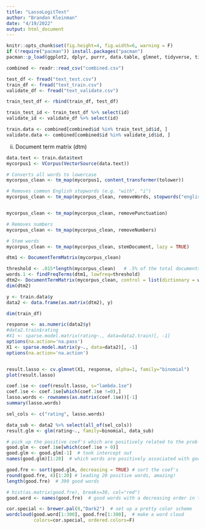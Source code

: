 ```yaml
---
title: "LassoLogitText"
author: "Brandon Kleinman"
date: "4/19/2022"
output: html_document
---
```



```r
knitr::opts_chunk$set(fig.height=4, fig.width=6, warning = F)
if (!require("pacman")) install.packages("pacman")
pacman::p_load(ggplot2, dplyr, purrr, data.table, glmnet, tidyverse, tidytext, tm, RColorBrewer, wordcloud)
```

```r
combined <- readr::read_csv("combined.csv")
```

```r
test_df <- fread("text_test.csv")
train_df <- fread("text_train.csv")
validate_df <- fread("text_validate.csv")
```

```r
train_test_df <- rbind(train_df, test_df)
```

```r
train_test_id <- train_test_df %>% select(id)
validate_id <- validate_df %>% select(id)
```

```r
train.data <- combined[combined$id %in% train_test_id$id, ]
validate.data <- combined[combined$id %in% validate_id$id, ]
```

ii. Document term matrix (dtm)
 


```r
data.text <- train.data$text
mycorpus1 <- VCorpus(VectorSource(data.text))
```

```r
# Converts all words to lowercase
mycorpus_clean <- tm_map(mycorpus1, content_transformer(tolower))

# Removes common English stopwords (e.g. "with", "i")
mycorpus_clean <- tm_map(mycorpus_clean, removeWords, stopwords("english"))


mycorpus_clean <- tm_map(mycorpus_clean, removePunctuation)

# Removes numbers
mycorpus_clean <- tm_map(mycorpus_clean, removeNumbers)

# Stem words
mycorpus_clean <- tm_map(mycorpus_clean, stemDocument, lazy = TRUE) 
```

```r
dtm1 <- DocumentTermMatrix(mycorpus_clean)
```

```r
threshold <- .015*length(mycorpus_clean)   # .5% of the total documents = .005 of the total documents
words.1 <- findFreqTerms(dtm1, lowfreq=threshold) 
dtm2<- DocumentTermMatrix(mycorpus_clean, control = list(dictionary = words.1))
dim(dtm2)
```


```r
y <- train.data$y
data2 <- data.frame(as.matrix(dtm2), y)
```

```r
dim(train_df)
```


```r
response <- as.numeric(data2$y)
#data2.train$rating
#X1 <- sparse.model.matrix(rating~., data=data2.train)[, -1]
options(na.action='na.pass')
X1 <- sparse.model.matrix(y~., data=data2)[, -1]
options(na.action='na.action')


result.lasso <- cv.glmnet(X1, response, alpha=1, family="binomial")
plot(result.lasso)
```

```r
coef.1se <- coef(result.lasso, s="lambda.1se")  
coef.1se <- coef.1se[which(coef.1se !=0),] 
lasso.words <- rownames(as.matrix(coef.1se))[-1]
summary(lasso.words)
```

```r
sel_cols <- c("rating", lasso.words)

data_sub <- data2 %>% select(all_of(sel_cols))
result.glm <- glm(rating~., family=binomial, data_sub)
```


```r
# pick up the positive coef's which are positively related to the prob of being a good review
good.glm <- coef.1se[which(coef.1se > 0)]
good.glm <- good.glm[-1]  # took intercept out
names(good.glm)[1:20]  # which words are positively associated with good ratings

good.fre <- sort(good.glm, decreasing = TRUE) # sort the coef's
round(good.fre, 4)[1:20] # leading 20 positive words, amazing!
length(good.fre)  # 390 good words

# hist(as.matrix(good.fre), breaks=30, col="red") 
good.word <- names(good.fre)  # good words with a decreasing order in the coeff's
```


```r
cor.special <- brewer.pal(8,"Dark2")  # set up a pretty color scheme
wordcloud(good.word[1:300], good.fre[1:300],  # make a word cloud
          colors=cor.special, ordered.colors=F)

```

